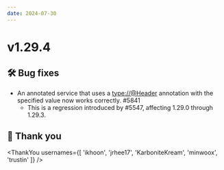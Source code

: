 ```yaml
---
date: 2024-07-30
---
```


# v1.29.4

## 🛠️ Bug fixes

- An annotated service that uses a <type://@Header> annotation with the specified value now works correctly. #5841
  - This is a regression introduced by #5547, affecting 1.29.0 through 1.29.3.

## 🙇 Thank you

<ThankYou usernames={[
  'ikhoon',
  'jrhee17',
  'KarboniteKream',
  'minwoox',
  'trustin'
]} />
